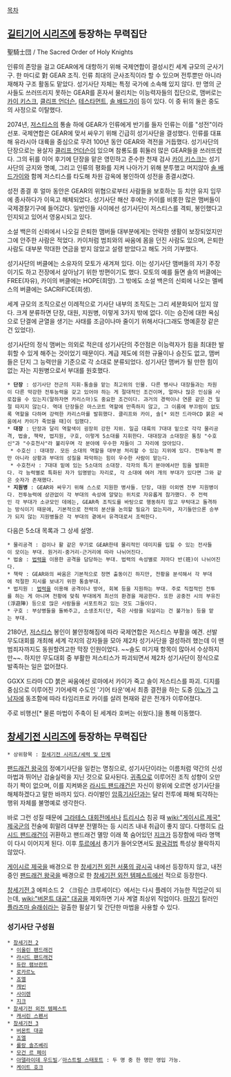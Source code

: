 [[목차]]
== [[길티기어 시리즈]]에 등장하는 무력집단 ==
聖騎士団 / The Sacred Order of Holy Knights

인류의 존망을 걸고 GEAR에게 대항하기 위해 국제연합이 결성시킨 세계 규모의 군사기구. 한 마디로 對 GEAR 조직. 인류 최대의 군사조직이라 할 수 있으며 전투뿐만 아니라 재해자 구조 활동도 맡았다. 성기사단 자체는 특정 국가에 소속해 있지 않다. 만 명의 군사들도 쓰러뜨리지 못하는 GEAR를 혼자서 물리치는 이능력자들의 집단으로, 맴버로는 [[카이 키스크]], [[클리프 언더슨]], [[테스타먼트(길티기어)|테스타먼트]], [[솔 배드가이]] 등이 있다. 이 중 뒤의 둘은 중도의 사정으로 이탈했다.

2074년, [[저스티스(길티기어)|저스티스]]의 통솔 하에 GEAR가 인류에게 반기를 들자 인류는 이를 "성전"이라 선포. 국제연합은 GEAR에 맞서 싸우기 위해 긴급히 성기사단을 결성했다. 인류를 대표해 유라시아 대륙을 중심으로 무려 100년 동안 GEAR와 격전을 거듭했다. 성기사단의 단장으로는 용살자 [[클리프 언더슨]]이 있으며 참룡도를 휘둘러 많은 GEAR들을 쓰러뜨렸다. 그의 뒤를 이어 후기에 단장을 맡은 영민하고 준수한 천재 검사 [[카이 키스크]]는 성기사단의 긍지와 명예, 그리고 인류의 평화를 지켜 나아가기 위해 분투했고 머지않아 [[솔 배드가이]]와 함께 저스티스를 타도해 차원 감옥에 봉인하여 성전을 종결시켰다.

성전 종결 후 얼마 동안은 GEAR의 위협으로부터 사람들을 보호하는 등 치안 유지 임무에 종사하다가 이윽고 해체되었다. 성기사단 해산 후에는 카이를 비롯한 많은 맴버들이 국제경찰기구에 들어갔다. 일반인들 사이에선 성기사단이 저스티스를 격퇴, 봉인했다고 인지되고 있어서 영웅시되고 있다.

소설 백은의 신뢰에서 나오길 은퇴한 맴버들 대부분에게는 안락한 생활이 보장되었지만 그에 안주한 사람은 적었다. 카이처럼 범죄와의 싸움에 몸을 던진 사람도 있으며, 은퇴한 사람도 대부분 막대한 연금을 받지 않았고 설령 받았다고 해도 거의 기부했다.

성기사단의 버클에는 소유자의 모토가 새겨져 있다. 이는 성기사단 맴버들의 자기 주장이기도 하고 전장에서 살아남기 위한 방편이기도 했다. 모토의 예를 들면 솔의 버클에는 FREE(자유), 카이의 버클에는 HOPE(희망). 그 밖에도 소설 백은의 신뢰에 나오는 멜베스의 버클에는 SACRIFICE(희생).

세계 규모의 조직으로선 이례적으로 기사단 내부의 조직도는 그리 세분화되어 있지 않다. 크게 분류하면 단장, 대원, 지원병, 이렇게 3가지 밖에 없다. 이는 승진에 대한 욕심으로 단결에 균열을 생기는 사태를 조금이나마 줄이기 위해서다(그래도 명예훈장 같은 건 있었다).

성기사단의 정식 맴버는 의외로 적은데 성기사단의 주안점은 이능력자가 힘을 최대한 발휘할 수 있게 해주는 것이었기 때문이다. 계급 제도에 의한 규율이나 승진도 없고, 맴버들은 단지 그 능력만을 기준으로 각 소대로 분류되었다. 성기사단 맴버가 될 만한 힘이 없는 자는 지원병으로서 부대를 원호했다.

 * '''단장''' : 성기사단 전군의 지휘·통솔을 맡는 최고위의 인물. 다른 병사나 대장들과는 차원이 다른 막강한 전투능력을 갖고 있어야 하는 게 절대적인 조건이며, 얼마나 많은 인심을 사로잡을 수 있는지(말하자면 카리스마)도 중요한 조건이다. 과거의 경력이나 연륜 같은 건 일절 따지지 않는다. 역대 단장들은 마스코트 역할에 만족하지 않고, 그 이름에 부끄럼이 없도록 역할을 다하며 강력한 카리스마를 발휘했다. 클리프와 카이, 솔[* 외전 드라마CD 붉은 싸움에서 카이가 죽었을 때]이 임했다.
 * '''대장''' : 단장과 달리 역할색이 굉장히 강한 지위. 일곱 대륙의 7대대 밑으로 각각 물리공격, 법술, 책략, 법지원, 구호, 이렇게 5소대를 지휘한다. 대대장과 소대장은 통칭 "수호신"과 "수호천사"라 불리우며 각 분야에 우수한 자들이 그 자리에 앉아있다.
  * 수호신 : 대대장. 모든 소대의 역할을 대부분 처리할 수 있는 지위에 있다. 전투능력 뿐만 아니라 상황과 부대의 성질을 파악하는 힘이 우수한 사람이 맡는다.
  * 수호천사 : 7대대 밑에 있는 5소대의 소대장. 각자의 특기 분야에서만 힘을 발휘한다. 각 능력별로 특화된 자가 임명받는 자리로, 각 소대에 여러 개의 부대가 있다면 그와 같은 숫자가 존재했다.
 * '''지원병''' : GEAR와 싸우기 위해 스스로 지원한 병사들. 단장, 대원 이외엔 전부 지원병이다. 전투능력에 상관없이 각 부대의 속성에 알맞는 위치로 자유롭게 참가했다. 주 전력인 각 부대가 소규모인 데에는, GEAR측 조직도를 바탕으로 행동하지 않고 무턱대고 돌격하는 방식이기 때문에, 기본적으로 전력의 분산을 논의할 필요가 없는지라, 자기들만으론 승부가 되지 않는 지원병들은 각 부대의 곁에서 유격대로서 조력한다.

다음은 5소대 목록과 그 상세 설명.
 * 물리공격 : 검이나 활 같은 무기로 GEAR한테 물리적인 데미지를 입힐 수 있는 전사들이 모이는 부대. 원거리·중거리·근거리에 따라 나뉘어진다.
 * 법술 : [[법력]]을 이용한 공격을 담당하는 부대. 법력의 속성별로 저마다 반(班)이 나뉘어진다.
 * 책략 : GEAR와의 싸움은 기본적으로 정면 출동이긴 하지만, 전황을 분석해서 각 부대에 적절한 지시를 보내기 위한 통솔부대.
 * 법지원 : [[법력]]을 이용해 공격이나 방어, 회복 등을 지원하는 부대. 주로 직접적인 전투를 하는 게 아니며 전황에 맞춰 부대에게 최선의 환경을 제공한다. 또한 공중전 시의 부유진(浮遊陣) 등으로 많은 사람들을 서포트하고 있는 것도 그들이다.
 * 구호 : 부상병들을 돌봐주고, 소생조치(단, 죽은 사람을 되살리는 건 불가능) 등을 맡는 부대.

2180년, [[저스티스(길티기어)|저스티스]] 봉인이 불안정해짐에 따라 국제연합은 저스티스 부활을 예견. 선발 무도대회를 개최해 세계 각지의 강자들을 모아 제2차 성기사단을 결성하려 했는데 이 땐 범죄자까지도 동원할려고한 막장 인원이었다. ~~솔도 미기재 항목이 많아서 수상하지만~~. 하지만 무도대회 중 부활한 저스티스가 파괴되면서 제2차 성기사단이 정식으로 발족하는 일은 없어졌다.

GGXX 드라마 CD 붉은 싸움에선 로마에서 카이가 죽고 솔이 저스티스를 파괴. 디지를 중심으로 이루어진 기어세력 수도인 '기어 타운'에서 최종 결전을 하는 도중 [[이노]]가 [[그 남자(길티기어 시리즈)|그 남자]]에 동조함에 따라 타임리프로 카이를 살려 현재와 같은 전개가 이루어졌다.

주로 비행선[* 물론 마법이 주축이 된 세계라 호버는 쉬웠다.]을 통해 이동했다.

== [[창세기전 시리즈]]에 등장하는 무력집단 ==
 * 상위항목 : [[창세기전 시리즈/세력 및 단체]]

[[팬드래건 왕국]]의 정예기사단을 일컫는 명칭으로, 성기사단이라는 이름처럼 약간의 신성마법과 뛰어난 검술실력을 지닌 것으로 묘사된다. [[귀족]]으로 이루어진 조직 성향이 오만하기 짝이 없으며, 이를 지켜봐온 [[라시드 팬드래건]]은 자신이 왕위에 오르면 성기사단을 해체하겠다고 말한 바까지 있다. 라이벌인 [[암흑기사단]]과는 달리 전투에 패해 퇴각하는 행위 자체를 불명예로 생각한다.

바로 그런 성질 때문에 [[그라테스 대회전]]에서나 [[트리시스]] 침공 때 [[wiki:"게이시르 제국" 제국군]]의 전술에 휘말려 대부분 전멸하는 등 시리즈 내내 취급이 좋지 않다. 다행히도 [[라시드 팬드래건]]이 귀환하고 팬드래건 멸망 이래 쭉 숨어있던 [[지크]]가 등장함에 따라 명맥이 다시 이어지게 된다. 이후 [[투르]]에서 총기가 들어오면서도 [[왕국검법]] 특성상 몰락하지 않았다.

[[게이시르 제국]]을 배경으로 한 [[창세기전 외전 서풍의 광시곡]] 내에선 등장하지 않고, 내전 중인 [[팬드래건 왕국]]을 배경으로 한 [[창세기전 외전 템페스트]]에선 적으로 등장한다.

[[창세기전 3]] 에피소드 2 〈크림슨 크루세이더〉에서는 다시 플레이 가능한 직업군이 되는데, [[wiki:"버몬트 대공" 대공]]을 제외하면 기사 계열 최상위 직업이다. [[마장기]] 킬러인 [[플라즈마 슬래쉬]]라는 걸출한 필살기 및 간단한 마법을 사용할 수 있다.

=== 성기사단 구성원 ===
 * [[창세기전 2]]
  * [[이올린 팬드래건]]
  * [[라시드 팬드래건]]
  * [[듀란 램브란트]]
  * [[로카르노]]
  * [[죠엘]]
  * [[캐빈]]
  * [[사이렌]]
  * [[지크]]
 * [[창세기전 외전 템페스트]]
  * [[캐서린 스펜서]]
 * [[창세기전 3]]
  * [[버몬트 대공]]
  * [[죠엘]]
  * [[롤랑 솔즈베리]]
  * [[모건 르 페이]]
  * [[아델라이데 우드빌]]／[[아스트럴 스태포트]] : 두 명 중 한 명만 영입 가능.
  * [[케이트 호크]]
